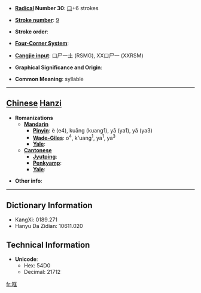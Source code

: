 * '''[[Wiktionary:Chinese radical index| Radical]] Number 30''': [[Wiktionary:Chinese radical index 口|口]]+6 strokes

* '''[[Wiktionary:Chinese total strokes index|Stroke number]]''': [[Wiktionary:Chinese total strokes index 9|9]]

* '''Stroke order''': 

* '''[[Wiktionary:Chinese four corner index|Four-Corner System]]''': 

* '''[[Wiktionary:Chinese Cangjie index|Cangjie input]]''': 口尸一土 (RSMG), XX口尸一 (XXRSM)

* '''Graphical Significance and Origin''': 

* '''Common Meaning''': syllable

----

== [[Chinese]] [[Hanzi]] ==

* '''Romanizations'''
** '''[[Mandarin]]'''
*** '''[[Pinyin]]''': è (e4), kuāng (kuang1), yā (ya1), yǎ (ya3)
*** '''[[Wade-Giles]]''': o<sup>4</sup>, k'uang<sup>1</sup>, ya<sup>1</sup>, ya<sup>3</sup>
*** '''[[Yale]]''': 
** '''[[Cantonese]]'''
*** '''[[Jyutping]]''':
*** '''[[Penkyamp]]''': 
*** '''[[Yale]]''': 

* '''Other info''': 

----

== Dictionary Information ==

* KangXi: 0189.271
* Hanyu Da Zidian: 10611.020

== Technical Information ==

* '''Unicode''':
** Hex: 54D0
** Decimal: 21712

[[fr:哐]]